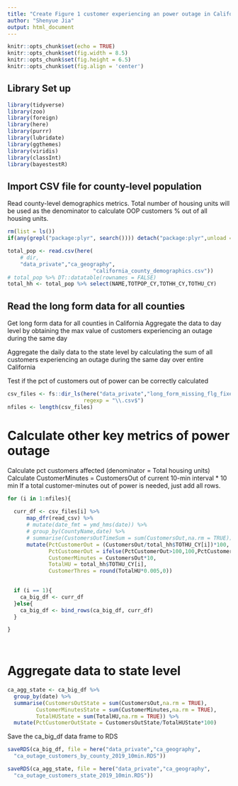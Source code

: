 ```yaml
---
title: "Create Figure 1 customer experiencing an power outage in California (2019)"
author: "Shenyue Jia"
output: html_document
---
```


```r
knitr::opts_chunk$set(echo = TRUE)
knitr::opts_chunk$set(fig.width = 8.5)
knitr::opts_chunk$set(fig.height = 6.5)
knitr::opts_chunk$set(fig.align = 'center')
```


## Library Set up

```r
library(tidyverse)
library(zoo)
library(foreign)
library(here)
library(purrr)
library(lubridate)
library(ggthemes)
library(viridis)
library(classInt)
library(bayestestR)
```

## Import CSV file for county-level population

Read county-level demographics metrics. Total number of housing units will be 
used as the denominator to calculate OOP customers % out of all housing units.
```r
rm(list = ls())
if(any(grepl("package:plyr", search()))) detach("package:plyr",unload = TRUE) else message("plyr not loaded")

total_pop <- read.csv(here(
    # dir,
    "data_private","ca_geography",
                           "california_county_demographics.csv"))
# total_pop %>% DT::datatable(rownames = FALSE)
total_hh <- total_pop %>% select(NAME,TOTPOP_CY,TOTHH_CY,TOTHU_CY)
```


## Read the long form data for all counties

Get long form data for all counties in California
Aggregate the data to day level by obtaining the max
value of customers experiencing an outage during the same day

Aggregate the daily data to the state level by calculating
the sum of all customers experiencing an outage during the same day
over entire California

Test if the pct of customers out of power can be correctly calculated
```r
csv_files <- fs::dir_ls(here("data_private","long_form_missing_flg_fixed_county"), 
                        regexp = "\\.csv$")
nfiles <- length(csv_files)

```

# Calculate other key metrics of power outage
Calculate pct customers affected (denominator = Total housing units)
Calculate CustomerMinutes = CustomersOut of current 10-min interval * 10 min
If a total customer-minutes out of power is needed, just add all rows.
```r

for (i in 1:nfiles){
  
  curr_df <- csv_files[i] %>% 
      map_dfr(read_csv) %>%
      # mutate(date_fmt = ymd_hms(date)) %>%
      # group_by(CountyName,date) %>%
      # summarise(CustomersOutTimeSum = sum(CustomersOut,na.rm = TRUE)) %>%
      mutate(PctCustomerOut = (CustomersOut/total_hh$TOTHU_CY[i])*100,
             PctCustomerOut = ifelse(PctCustomerOut>100,100,PctCustomerOut),
             CustomerMinutes = CustomersOut*10,
             TotalHU = total_hh$TOTHU_CY[i],
             CustomerThres = round(TotalHU*0.005,0))
  

  if (i == 1){
    ca_big_df <- curr_df
  }else{
    ca_big_df <- bind_rows(ca_big_df, curr_df)
  }

}
  



```


# Aggregate data to state level
```r
ca_agg_state <- ca_big_df %>%
  group_by(date) %>%
  summarise(CustomersOutState = sum(CustomersOut,na.rm = TRUE),
         CustomerMinutesState = sum(CustomerMinutes,na.rm = TRUE),
         TotalHUState = sum(TotalHU,na.rm = TRUE)) %>%
  mutate(PctCustomerOutState = CustomersOutState/TotalHUState*100)
```

Save the ca_big_df data frame to RDS
```r
saveRDS(ca_big_df, file = here("data_private","ca_geography",
  "ca_outage_customers_by_county_2019_10min.RDS"))

saveRDS(ca_agg_state, file = here("data_private","ca_geography",
  "ca_outage_customers_state_2019_10min.RDS"))
```
